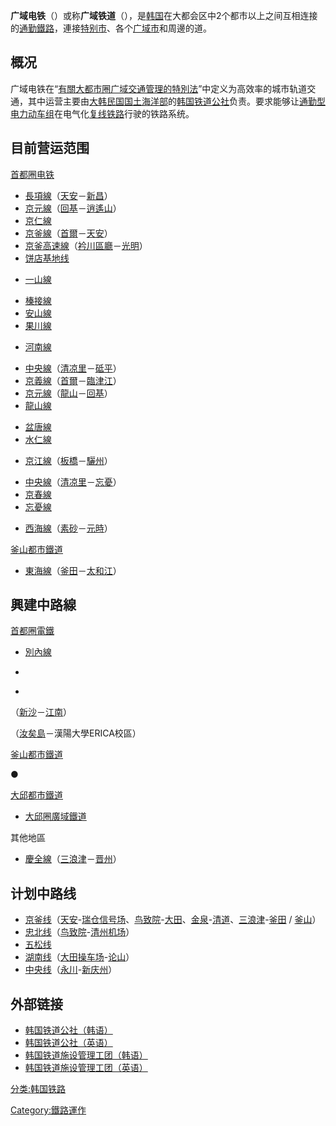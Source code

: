 '''广域电铁'''（{{kor|諺=광역전철|漢=廣域電鐵|羅=Gwangyeok Jeoncheol|f=y}}）或称'''广域铁道'''（{{kor|諺=광역철도|漢=廣域鐵道|羅=Gwangyeok Cheoldo|f=y}}），是[[韩国|韩国]]在大都会区中2个都市以上之间互相连接的[[通勤鐵路|通勤鐵路]]，連接[[特别市|特别市]]、各个[[廣域市_(韓國)|广域市]]和周邊的道。

== 概况 ==
广域电铁在“[[s:ko:대도시권_광역교통_관리에_관한_특별법|有關大都市圈广域交通管理的特別法]]”中定义为高效率的城市轨道交通，其中运营主要由[[大韩民国国土海洋部|大韩民国国土海洋部]]的[[韩国铁道公社|韩国铁道公社]]负责。要求能够让[[通勤型电力动车组|通勤型电力动车组]]在电气化[[复线铁路|复线铁路]]行驶的铁路系统。

== 目前营运范围 ==
;[[首都圈电铁|首都圈电铁]]
{{韓國都市鐵道|SM1}}
*[[長項線|長項線]]（[[天安站|天安]]－[[新昌站_(韩国)|新昌]]）
*[[京元線|京元線]]（[[回基站|回基]]－[[逍遥山站|逍遙山]]）
*[[京仁線|京仁線]]
*[[京釜線|京釜線]]（[[首爾站|首爾]]－[[天安站|天安]]）
*[[京釜高速線|京釜高速線]]（[[衿川区厅站|衿川區廳]]－[[光明站_(京畿道)|光明]]）
*[[饼店基地线|饼店基地线]]

{{韓國都市鐵道|SM3}}
*[[一山線|一山線]]

{{韓國都市鐵道|SM4}}
*[[榛接線|榛接線]]
*[[安山線|安山線]]
*[[果川線|果川線]]

{{韓國都市鐵道|SM5}}
*[[河南線|河南線]]

{{韓國都市鐵道|KR1}}
*[[中央線_(韓國)|中央線]]（[[清凉里站|清凉里]]－[[砥平站|砥平]]）
*[[京義線|京義線]]（[[首爾站|首爾]]－[[临津江站|臨津江]]）
*[[京元線|京元線]]（[[龙山站_(首尔)|龍山]]－[[回基站|回基]]）
*[[龍山線|龍山線]]

{{韓國都市鐵道|KR2}}
*[[盆唐線|盆唐線]]
*[[水仁線|水仁線]]

{{韓國都市鐵道|KR3}}
*[[京江線|京江線]]（[[板橋站_(京畿道)|板橋]]－[[驪州站|驪州]]）

{{韓國都市鐵道|KR4}}
*[[中央線_(韓國)|中央線]]（[[清凉里站|清凉里]]－[[忘忧站|忘憂]]）
*[[京春線|京春線]]
*[[忘憂線|忘憂線]]

{{韓國都市鐵道|KR7}}
*[[西海線|西海線]]（[[素砂站|素砂]]－[[元時站|元時]]）

{{韓國都市鐵道|SBS}}

{{韓國都市鐵道|AR}}

;[[釜山都市鐵道|釜山都市鐵道]]
{{韓國都市鐵道|KR6}}
*[[東海線|東海線]]（[[釜田站_(韓國鐵道公社)|釜田]]－[[太和江站|太和江]]）

== 興建中路線 ==
;[[首都圈電鐵|首都圈電鐵]]
{{韓國都市鐵道|SM8}}
*[[別內線|別內線]]

{{韓國都市鐵道|KR3}}
*{{link-ko|月串板橋線|월곶-판교선}}

{{韓國都市鐵道|KR7}}
*{{link-ko|大谷素砂線|대곡-소사선}}

{{韓國都市鐵道|SBS}}（[[新沙站_(首爾)|新沙]]－[[江南站_(首爾)|江南]]）

{{韓國都市鐵道|KR8}}（[[汝矣島站|汝矣島]]－漢陽大學ERICA校區）

;[[釜山都市鐵道|釜山都市鐵道]]
<span style="color:{{韓國鐵道路線色|KR}}">●</span>{{link-ko|釜馬線|부전-마산 복선전철}}

;[[大邱都市鐵道|大邱都市鐵道]]
*[[大邱圈廣域鐵道|大邱圈廣域鐵道]]

;其他地區
*[[慶全線|慶全線]]（[[三浪津站|三浪津]]－[[晋州站_(庆尚南道)|晋州]]）

== 计划中路线 ==
*[[京釜线|京釜线]]（[[天安站|天安]]-[[瑞仓信号场|瑞仓信号场]]、[[鸟致院站|鸟致院]]-[[大田站_(韩国)|大田]]、[[金泉站|金泉]]-[[清道站|清道]]、[[三浪津站|三浪津]]-[[釜田站_(韩国铁道公社)|釜田]] / [[釜山站|釜山]]）
*[[忠北线|忠北线]]（[[鸟致院站|鸟致院]]-[[清州机场站|清州机场]]）
*[[五松线|五松线]]
*[[湖南线|湖南线]]（[[大田操车场|大田操车场]]-[[论山站|论山]]）
*[[中央线_(韩国)|中央线]]（[[永川站|永川]]-[[新庆州站|新庆州]]）

== 外部链接 ==
*[http://www.korail.go.kr/ 韩国铁道公社（韩语）] {{Wayback|url=http://www.korail.go.kr/ |date=20041116011535 }}
*[http://www.korail.go.kr/2005/eng/index.html 韩国铁道公社（英语）] {{Wayback|url=http://www.korail.go.kr/2005/eng/index.html |date=20070518154201 }}
*[http://www.krnetwork.or.kr/ 韩国铁道施设管理工团（韩语）] {{Wayback|url=http://www.krnetwork.or.kr/ |date=20120925053657 }}
*[https://web.archive.org/web/20060411081233/http://www.ktx.or.kr/english/ 韩国铁道施设管理工团（英语）]

{{首都圈电铁路线}}
{{韩国铁道公社路线}}

[[分类:韩国铁路|分类:韩国铁路]]
[[Category:鐵路運作|Category:鐵路運作]]